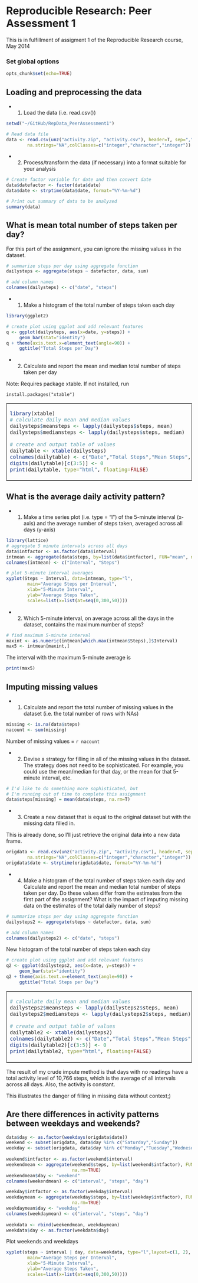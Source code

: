 # Reproducible Research: Peer Assessment 1
This is in fulfillment of assigment 1 of the 
Reproducible Research course, May 2014

### Set global options
```r
opts_chunk$set(echo=TRUE)
```

## Loading and preprocessing the data
- 1. Load the data (i.e. read.csv())
```r
setwd("~/GitHub/RepData_PeerAssessment1")

# Read data file
data <- read.csv(unz("activity.zip", "activity.csv"), header=T, sep=",",
        na.strings="NA",colClasses=c("integer","character","integer"))
```
- 2. Process/transform the data (if necessary) into a format suitable for your analysis
```r
# Create factor variable for date and then convert date
data$datefactor <- factor(data$date)
data$date <- strptime(data$date, format="%Y-%m-%d")

# Print out summary of data to be analyzed
summary(data)
```

## What is mean total number of steps taken per day?
For this part of the assignment, you can ignore the missing values in the dataset.

``` r
# summarize steps per day using aggregate function
dailysteps <- aggregate(steps ~ datefactor, data, sum)

# add column names
colnames(dailysteps) <- c("date", "steps")
```

- 1. Make a histogram of the total number of steps taken each day
```r
library(ggplot2)

# create plot using ggplot and add relevant features
q <- ggplot(dailysteps, aes(x=date, y=steps)) + 
     geom_bar(stat="identity")
q + theme(axis.text.x=element_text(angle=90)) +
     ggtitle("Total Steps per Day")
```

- 2. Calculate and report the mean and median total number of steps taken per day

Note: Requires package xtable.  If not installed, run

`install.packages("xtable")`
<table border = 1>
<tr>
<td>
```r
library(xtable)
# calculate daily mean and median values
dailysteps$meansteps <- lapply(dailysteps$steps, mean)
dailysteps$mediansteps <- lapply(dailysteps$steps, median)

# create and output table of values
dailytable <- xtable(dailysteps)
colnames(dailytable) <- c("Date","Total Steps","Mean Steps","Median Steps")
digits(dailytable)[c(3:5)] <- 0
print(dailytable, type="html", floating=FALSE)
```
</td>
</tr>
</table>
## What is the average daily activity pattern?
- 1. Make a time series plot (i.e. type = "l") of the 5-minute interval (x-axis) and the average number of steps taken, averaged across all days (y-axis)
```r
library(lattice)
# aggregate 5 minute intervals across all days
data$intfactor <- as.factor(data$interval)
intmean <- aggregate(data$steps, by=list(data$intfactor), FUN="mean", na.rm=TRUE)
colnames(intmean) <- c("Interval", "Steps")

# plot 5-minute interval averages
xyplot(Steps ~ Interval, data=intmean, type="l",
        main="Average Steps per Interval",
        xlab="5-Minute Interval",
        ylab="Average Steps Taken",
        scales=list(x=list(at=seq(0,300,50))))
```
- 2. Which 5-minute interval, on average across all the days in the dataset, contains the maximum number of steps?
```r
# find maximum 5-minute interval
maxint <- as.numeric(intmean[which.max(intmean$Steps),]$Interval)
max5 <- intmean[maxint,]
```
The interval with the maximum 5-minute average is 
```r
print(max5)
```
## Imputing missing values
-  1. Calculate and report the total number of missing values in the dataset (i.e. the total number of rows with NAs)

```r
missing <- is.na(data$steps)
nacount <- sum(missing)
```
Number of missing values = `r nacount`

-  2. Devise a strategy for filling in all of the missing values in the dataset. The strategy does not need to be sophisticated. For example, you could use the mean/median for that day, or the mean for that 5-minute interval, etc.
```r
# I'd like to do something more sophisticated, but
# I'm running out of time to complete this assignment
data$steps[missing] = mean(data$steps, na.rm=T)
```
-  3. Create a new dataset that is equal to the original dataset but with the missing data filled in.

This is already done, so I'll just retrieve the original data into a new data frame.
```r
origdata <- read.csv(unz("activity.zip", "activity.csv"), header=T, sep=",",
        na.strings="NA",colClasses=c("integer","character","integer"))
origdata$date <- strptime(origdata$date, format="%Y-%m-%d")
```

-  4. Make a histogram of the total number of steps taken each day and Calculate and report the mean and median total number of steps taken per day. Do these values differ from the estimates from the first part of the assignment? What is the impact of imputing missing data on the estimates of the total daily number of steps?
``` r
# summarize steps per day using aggregate function
dailysteps2 <- aggregate(steps ~ datefactor, data, sum)

# add column names
colnames(dailysteps2) <- c("date", "steps")
```

New histogram of the total number of steps taken each day
```r
# create plot using ggplot and add relevant features
q2 <- ggplot(dailysteps2, aes(x=date, y=steps)) + 
     geom_bar(stat="identity")
q2 + theme(axis.text.x=element_text(angle=90)) +
     ggtitle("Total Steps per Day")
```
<table border = 1>
<tr>
<td>
```r
# calculate daily mean and median values
dailysteps2$meansteps <- lapply(dailysteps2$steps, mean)
dailysteps2$mediansteps <- lapply(dailysteps2$steps, median)

# create and output table of values
dailytable2 <- xtable(dailysteps2)
colnames(dailytable2) <- c("Date","Total Steps","Mean Steps","Median Steps")
digits(dailytable2)[c(3:5)] <- 0
print(dailytable2, type="html", floating=FALSE)
```
</td>
</tr>
</table>

The result of my crude impute method is that days with no readings have a total activity level of 10,766 steps, which is the average of all intervals across all days.  Also, the activity is constant.

This illustrates the danger of filling in missing data without context;)

## Are there differences in activity patterns between weekdays and weekends?
```r
data$day <- as.factor(weekdays(origdata$date))
weekend <- subset(origdata, data$day %in% c("Saturday","Sunday"))
weekday <- subset(origdata, data$day %in% c("Monday","Tuesday","Wednesday","Thursday","Friday"))
    
weekend$intfactor <- as.factor(weekend$interval)
weekendmean <- aggregate(weekend$steps, by=list(weekend$intfactor), FUN="mean", 
                         na.rm=TRUE)
weekendmean$day <- "weekend"
colnames(weekendmean) <- c("interval", "steps", "day")

weekday$intfactor <- as.factor(weekday$interval)
weekdaymean <- aggregate(weekday$steps, by=list(weekday$intfactor), FUN="mean", 
                         na.rm=TRUE)
weekdaymean$day <- "weekday"
colnames(weekdaymean) <- c("interval", "steps", "day")
    
weekdata <- rbind(weekendmean, weekdaymean)
weekdata$day <- as.factor(weekdata$day)
```
Plot weekends and weekdays
```r
xyplot(steps ~ interval | day, data=weekdata, type="l",layout=c(1, 2),
        main="Average Steps per Interval",
        xlab="5-Minute Interval",
        ylab="Average Steps Taken",
        scales=list(x=list(at=seq(0,300,50))))
```